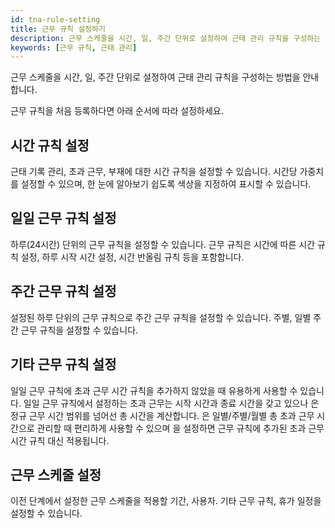 ```yaml
---
id: tna-rule-setting
title: 근무 규칙 설정하기
description: 근무 스케줄을 시간, 일, 주간 단위로 설정하여 근태 관리 규칙을 구성하는 방법을 안내합니다.
keywords: [근무 규칙, 근태 관리]
---
```


근무 스케줄을 시간, 일, 주간 단위로 설정하여 근태 관리 규칙을 구성하는 방법을 안내합니다.

근무 규칙을 처음 등록하다면 아래 순서에 따라 설정하세요.

<Steps>
<Step>

## 시간 규칙 설정

근태 기록 관리, 초과 근무, 부재에 대한 시간 규칙을 설정할 수 있습니다. 시간당 가중치를 설정할 수 있으며, 한 눈에 알아보기 쉽도록 색상을 지정하여 표시할 수 있습니다.

</Step>
<Step>

## 일일 근무 규칙 설정

하루(24시간) 단위의 근무 규칙을 설정할 수 있습니다. 근무 규칙은 시간에 따른 시간 규칙 설정, 하루 시작 시간 설정, 시간 반올림 규칙 등을 포함합니다.

</Step>
<Step>

## 주간 근무 규칙 설정

설정된 하루 단위의 근무 규칙으로 주간 근무 규칙을 설정할 수 있습니다. 주별, 일별 주간 근무 규칙을 설정할 수 있습니다.

</Step>
<Step>

## 기타 근무 규칙 설정

일일 근무 규칙에 초과 근무 시간 규칙을 추가하지 않았을 때 유용하게 사용할 수 있습니다. 일일 근무 규칙에서 설정하는 초과 근무는 시작 시간과 종료 시간을 갖고 있으나 <Cmd sid='rule.rule' product='2' />은 정규 근무 시간 범위를 넘어선 총 시간을 계산합니다. <Cmd sid='rule.rule' product='2' />은 일별/주별/월별 총 초과 근무 시간으로 관리할 때 편리하게 사용할 수 있으며 <Cmd sid='rule.rule' product='2' />을 설정하면 근무 규칙에 추가된 초과 근무 시간 규칙 대신 적용됩니다.

</Step>
<Step>

## 근무 스케줄 설정

이전 단계에서 설정한 근무 스케줄을 적용할 기간, 사용자. 기타 근무 규칙, 휴가 일정을 설정할 수 있습니다.

</Step>
</Steps>
